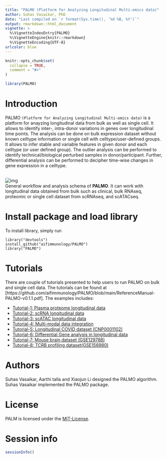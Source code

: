 ```yaml
---
title: "PALMO (Platform for Analyzing Longitudinal Multi-omics data)"
author: Suhas Vasaikar, PhD
date: "Last compiled on `r format(Sys.time(), '%d %B, %Y')`"
output: rmarkdown::html_document
vignette: >
  %\VignetteIndexEntry{PALMO}
  %\VignetteEngine{knitr::rmarkdown}
  %\VignetteEncoding{UTF-8}
urlcolor: blue
---
```


```r
knitr::opts_chunk$set(
  collapse = TRUE,
  comment = "#>"
)
```

```r
library(PALMO)
```


# <a name="introduction"></a> Introduction
PALMO `(Platform for Analyzing Longitudinal Multi-omics data)` is a platform for anayzing longitudinal data from bulk as well as single cell. It allows to identify inter-, intra-donor variations in genes over longitudinal time points. The analysis can be done on bulk expression dataset without known celltype information or single cell with celltype/user-defined groups. It allows to infer stable and variable features in given donor and each celltype (or user defined group). The outlier analysis can be performed to identify technical/biological perturbed samples in donor/participant. Further, differential analysis can be performed to decipher time-wise changes in gene expression in a celltype.

<br> ![img](imgs/PALMO-workflow.png) <br>
General workflow and analysis schema of **PALMO**. It can work with longitudinal data obtained from bulk such as clinical, bulk RNAseq, proteomic or single cell dataset from scRNAseq, and scATACseq.

# <a name="library"></a> Install package and load library

To install library, simply run
   
    library("devtools")
    install_github("aifimmunology/PALMO")
    library("PALMO")

# <a name="example-main"></a> Tutorials

There are couple of tutorials presented to help users to run PALMO on bulk and single cell data. The tutorials can be found at [https://github.com/aifimmunology/PALMO/blob/main/ReferenceManual-PALMO-v0.1.1.pdf]. The examples includes:

* [Tutorial-1: Plasma proteome longitudinal data](https://github.com/aifimmunology/PALMO/blob/main/ReferenceManual-PALMO-v0.1.1.pdf#page=3)
* [Tutorial-2: scRNA longitudinal data](https://github.com/aifimmunology/PALMO/blob/main/ReferenceManual-PALMO-v0.1.1.pdf#page=11)
* [Tutorial-3: scATAC longitudinal data](https://github.com/aifimmunology/PALMO/blob/main/ReferenceManual-PALMO-v0.1.1.pdf#page=23)
* [Tutorial-4: Multi-modal data integration](https://github.com/aifimmunology/PALMO/blob/main/ReferenceManual-PALMO-v0.1.1.pdf#page=31)
* [Tutorial-5: Longitudinal COVID dataset (CNP0001102)](https://github.com/aifimmunology/PALMO/blob/main/ReferenceManual-PALMO-v0.1.1.pdf#page=33)
* [Tutorial-6: Differential Gene analysis in longitudinal data](https://github.com/aifimmunology/PALMO/blob/main/ReferenceManual-PALMO-v0.1.1.pdf#page=41)
* [Tutorial-7: Mouse brain dataset (GSE129788)](https://github.com/aifimmunology/PALMO/blob/main/ReferenceManual-PALMO-v0.1.1.pdf#page=43)
* [Tutorial-8: TCRB profiling dataset(GSE156980)](https://github.com/aifimmunology/PALMO/blob/main/ReferenceManual-PALMO-v0.1.1.pdf#page=52)

# <a name="authors"></a> Authors

Suhas Vasaikar, Aarthi talla and Xiaojun Li designed the PALMO algorithm. Suhas Vasaikar implemented the PALMO package.

# <a name="license"></a> License
PALM is licensed under the [MIT-License](https://github.com/git/git-scm.com/blob/main/MIT-LICENSE.txt).

# <a name="session"></a> Session info
```r
sessionInfo()
```
